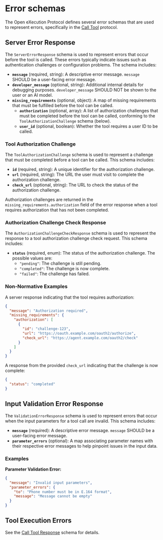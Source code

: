 # Error schemas

The Open eXecution Protocol defines several error schemas that are used to represent errors, specifically in the [Call Tool](../protocol/call-tool) protocol.

## Server Error Response

The `ServerErrorResponse` schema is used to represent errors that occur before the tool is called.
These errors typically indicate issues such as authentication challenges or configuration problems. The schema includes:

- **`message`** (required, string): A descriptive error message. `message` SHOULD be a user-facing error message.
- **`developer_message`** (optional, string): Additional internal details for debugging purposes. `developer_message` SHOULD NOT be shown to the user or an AI model.
- **`missing_requirements`** (optional, object): A map of missing requirements that must be fulfilled before the tool can be called.
  - **`authorization`** (optional, array): A list of authorization challenges that must be completed before the tool can be called, conforming to the `ToolAuthorizationChallenge` schema (below).
  - **`user_id`** (optional, boolean): Whether the tool requires a user ID to be called.

### Tool Authorization Challenge

The `ToolAuthorizationChallenge` schema is used to represent a challenge that must be completed before a tool can be called. This schema includes:

- **`id`** (required, string): A unique identifier for the authorization challenge.
- **`url`** (required, string): The URL the user must visit to complete the authorization challenge.
- **`check_url`** (optional, string): The URL to check the status of the authorization challenge.

Authorization challenges are returned in the `missing_requirements.authorization` field of the error response when a tool requires authorization that has not been completed.

### Authorization Challenge Check Response

The `AuthorizationChallengeCheckResponse` schema is used to represent the response to a tool authorization challenge check request. This schema includes:

- **`status`** (required, enum): The status of the authorization challenge. The possible values are:
  - `"pending"`: The challenge is still pending.
  - `"completed"`: The challenge is now complete.
  - `"failed"`: The challenge has failed.

### Non-Normative Examples

A server response indicating that the tool requires authorization:

```json
{
  "message": "Authorization required",
  "missing_requirements": {
    "authorization": [
      {
        "id": "challenge-123",
        "url": "https://oauth.example.com/oauth2/authorize",
        "check_url": "https://agent.example.com/oauth2/check"
      }
    ]
  }
}
```

A response from the provided `check_url` indicating that the challenge is now complete:

```json
{
  "status": "completed"
}
```

## Input Validation Error Response

The `ValidationErrorResponse` schema is used to represent errors that occur when the input parameters for a tool call are invalid. This schema includes:

- **`message`** (required): A descriptive error message. `message` SHOULD be a user-facing error message.
- **`parameter_errors`** (optional): A map associating parameter names with their respective error messages to help pinpoint issues in the input data.

### Examples

**Parameter Validation Error:**

```json
{
  "message": "Invalid input parameters",
  "parameter_errors": {
    "to": "Phone number must be in E.164 format",
    "message": "Message cannot be empty"
  }
}
```

## Tool Execution Errors

See the [Call Tool Response](call-tool-response) schema for details.

